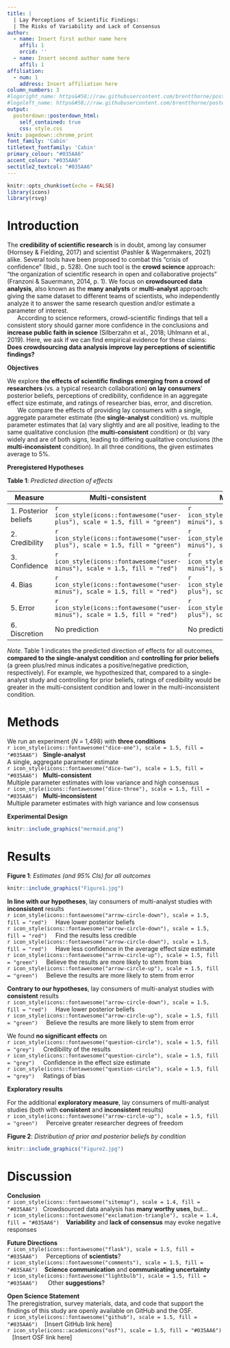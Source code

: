 ```yaml
---
title: |
  | Lay Perceptions of Scientific Findings:
  | The Risks of Variability and Lack of Consensus
author:
  - name: Insert first author name here 
    affil: 1
    orcid: ''
  - name: Insert second author name here
    affil: 1
affiliation:
  - num: 1
    address: Insert affiliation here
column_numbers: 3
#logoright_name: https&#58;//raw.githubusercontent.com/brentthorne/posterdown/master/images/betterhexlogo.png
#logoleft_name: https&#58;//raw.githubusercontent.com/brentthorne/posterdown/master/images/betterhexlogo.png
output: 
  posterdown::posterdown_html:
    self_contained: true
    css: style.css
knit: pagedown::chrome_print
font_family: 'Cabin'
titletext_fontfamily: 'Cabin'
primary_colour: "#035AA6"
accent_colour: "#035AA6"
sectitle2_textcol: "#035AA6"
---
```


```r
knitr::opts_chunk$set(echo = FALSE)
library(icons)
library(rsvg)
```

# Introduction

The **credibility of scientific research** is in doubt, among lay consumer (Hornsey & Fielding, 2017) and scientist (Pashler & Wagenmakers, 2021) alike. Several tools have been proposed to combat this "crisis of confidence" (Ibid., p. 528). One such tool is the **crowd science** approach: "the organization of scientific research in open and collaborative projects" (Franzoni & Sauermann, 2014, p. 1). We focus on **crowdsourced data analysis**, also known as the **many analysts** or **multi-analyst** approach: giving the same dataset to different teams of scientists, who independently analyze it to answer the same research question and/or estimate a parameter of interest.  
 $~~~~~$ According to science reformers, crowd-scientific findings that tell a consistent story should garner more confidence in the conclusions and **increase public faith in science** (Silberzahn et al., 2018; Uhlmann et al., 2019). Here, we ask if we can find empirical evidence for these claims: **Does crowdsourcing data analysis improve lay perceptions of scientific findings?**  

**Objectives**  

We explore **the effects of scientific findings emerging from a crowd of researchers** (vs. a typical research collaboration) **on lay consumers**' posterior beliefs, perceptions of credibility, confidence in an aggregate effect size estimate, and ratings of researcher bias, error, and discretion.  
 $~~~~~$ We compare the effects of providing lay consumers with a single, aggregate parameter estimate (the **single-analyst** condition) vs. multiple parameter estimates that (a) vary slightly and are all positive, leading to the same qualitative conclusion (the **multi-consistent** condition) or (b) vary widely and are of both signs, leading to differing qualitative conclusions (the **multi-inconsistent** condition). In all three conditions, the given estimates average to 5%.   

**Preregistered Hypotheses**  

**Table 1**: *Predicted direction of effects*  

| Measure | Multi-consistent | Multi-inconsistent |
| ------------- |  ------------- | ------------- | 
| 1. Posterior beliefs | `r icon_style(icons::fontawesome("user-plus"), scale = 1.5, fill = "green")`  | `r icon_style(icons::fontawesome("user-minus"), scale = 1.5, fill = "red")` |
|2. Credibility | `r icon_style(icons::fontawesome("user-plus"), scale = 1.5, fill = "green")` | `r icon_style(icons::fontawesome("user-minus"), scale = 1.5, fill = "red")` |
| 3. Confidence  | `r icon_style(icons::fontawesome("user-minus"), scale = 1.5, fill = "red")`  | `r icon_style(icons::fontawesome("user-minus"), scale = 1.5, fill = "red")` | 
| 4. Bias | `r icon_style(icons::fontawesome("user-minus"), scale = 1.5, fill = "red")` | `r icon_style(icons::fontawesome("user-plus"), scale = 1.5, fill = "green")` |
| 5. Error | `r icon_style(icons::fontawesome("user-minus"), scale = 1.5, fill = "red")` | `r icon_style(icons::fontawesome("user-plus"), scale = 1.5, fill = "green")` |
| 6. Discretion | No prediction | No prediction |
*Note*. Table 1 indicates the predicted direction of effects for all outcomes, **compared to the single-analyst condition** and **controlling for prior beliefs** (a green plus/red minus indicates a positive/negative prediction, respectively). For example, we hypothesized that, compared to a single-analyst study and controlling for prior beliefs, ratings of credibility would be greater in the multi-consistent condition and lower in the multi-inconsistent condition.  


# Methods

We run an experiment (*N* = 1,498) with **three conditions**  
`r icon_style(icons::fontawesome("dice-one"), scale = 1.5, fill = "#035AA6")` $~$ **Single-analyst**  
A single, aggregate parameter estimate  
`r icon_style(icons::fontawesome("dice-two"), scale = 1.5, fill = "#035AA6")` $~$ **Multi-consistent**  
Multiple parameter estimates with low variance and high consensus  
`r icon_style(icons::fontawesome("dice-three"), scale = 1.5, fill = "#035AA6")` $~$ **Multi-inconsistent**  
Multiple parameter estimates with high variance and low consensus  

**Experimental Design**  

```r
knitr::include_graphics("mermaid.png")
```

# Results

**Figure 1**: *Estimates (and 95% CIs) for all outcomes*
```r
knitr::include_graphics("Figure1.jpg")
```
**In line with our hypotheses**, lay consumers of multi-analyst studies with **inconsistent** results  
`r icon_style(icons::fontawesome("arrow-circle-down"), scale = 1.5, fill = "red")` $~~~$ Have lower posterior beliefs  
`r icon_style(icons::fontawesome("arrow-circle-down"), scale = 1.5, fill = "red")` $~~~$ Find the results less credible  
`r icon_style(icons::fontawesome("arrow-circle-down"), scale = 1.5, fill = "red")` $~~~$ Have less confidence in the average effect size estimate  
`r icon_style(icons::fontawesome("arrow-circle-up"), scale = 1.5, fill = "green")` $~~~$ Believe the results are more likely to stem from bias  
`r icon_style(icons::fontawesome("arrow-circle-up"), scale = 1.5, fill = "green")` $~~~$ Believe the results are more likely to stem from error  

**Contrary to our hypotheses**, lay consumers of multi-analyst studies with **consistent** results  
`r icon_style(icons::fontawesome("arrow-circle-down"), scale = 1.5, fill = "red")` $~~~$ Have lower posterior beliefs  
`r icon_style(icons::fontawesome("arrow-circle-up"), scale = 1.5, fill = "green")` $~~~$ Believe the results are more likely to stem from error  

We found **no significant effects** on  
`r icon_style(icons::fontawesome("question-circle"), scale = 1.5, fill = "grey")` $~~~$ Credibility of the results  
`r icon_style(icons::fontawesome("question-circle"), scale = 1.5, fill = "grey")` $~~~$ Confidence in the effect size estimate  
`r icon_style(icons::fontawesome("question-circle"), scale = 1.5, fill = "grey")` $~~~$ Ratings of bias  

**Exploratory results**

For the additional **exploratory measure**, lay consumers of multi-analyst studies (both with **consistent** and **inconsistent** results)  
`r icon_style(icons::fontawesome("arrow-circle-up"), scale = 1.5, fill = "green")` $~~~$ Perceive greater researcher degrees of freedom  

**Figure 2**: *Distribution of prior and posterior beliefs by condition*  
```r
knitr::include_graphics("Figure2.jpg")
```

# Discussion  
**Conclusion**  
`r icon_style(icons::fontawesome("sitemap"), scale = 1.4, fill = "#035AA6")` $~$ Crowdsourced data analysis has **many worthy uses**, but...    
`r icon_style(icons::fontawesome("exclamation-triangle"), scale = 1.4, fill = "#035AA6")` $~~$ **Variability** and  **lack of consensus** may evoke negative responses   

**Future Directions**  
`r icon_style(icons::fontawesome("flask"), scale = 1.5, fill = "#035AA6")` $~~~$ Perceptions of **scientists**?  
`r icon_style(icons::fontawesome("comments"), scale = 1.5, fill = "#035AA6")` $~~$ **Science communication** and **communicating uncertainty**  
`r icon_style(icons::fontawesome("lightbulb"), scale = 1.5, fill = "#035AA6")` $~~~~$ Other **suggestions**?  

**Open Science Statement**  
The preregistration, survey materials, data, and code that support the findings of this study are openly available on GitHub and the OSF.  
`r icon_style(icons::fontawesome("github"), scale = 1.5, fill = "#035AA6")` $~~$ [Insert GitHub link here]   
`r icon_style(icons::academicons("osf"), scale = 1.5, fill = "#035AA6")` $~~$ [Insert OSF link here]  